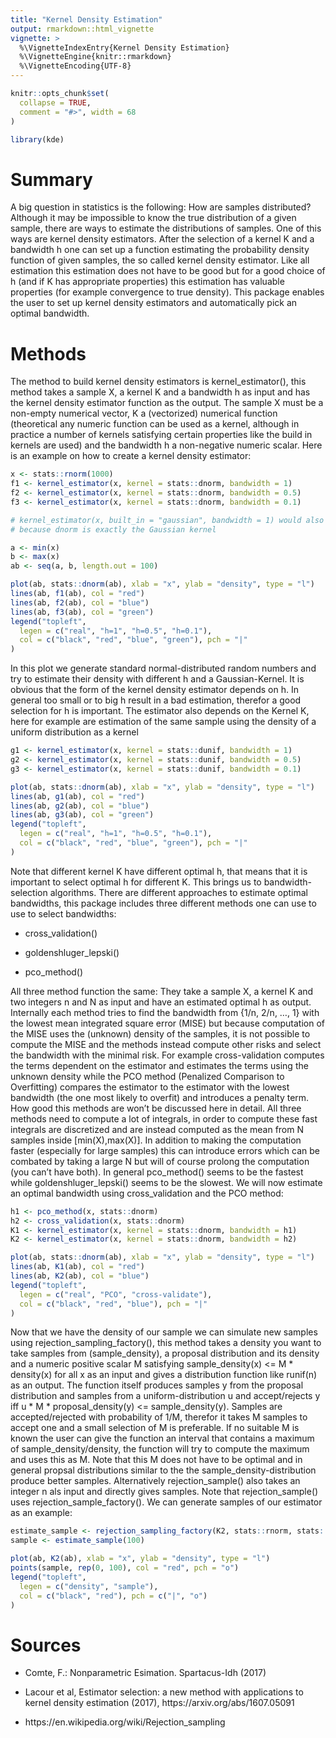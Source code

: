 ```yaml
---
title: "Kernel Density Estimation"
output: rmarkdown::html_vignette
vignette: >
  %\VignetteIndexEntry{Kernel Density Estimation}
  %\VignetteEngine{knitr::rmarkdown}
  %\VignetteEncoding{UTF-8}
---
```


```r
knitr::opts_chunk$set(
  collapse = TRUE,
  comment = "#>", width = 68
)
```

```r
library(kde)
```

# Summary

A big question in statistics is the following: How are samples distributed? Although it may be impossible to know the true distribution of a given sample, there are ways to estimate the distributions of samples. One of this ways are kernel density estimators. After the selection of a kernel K and a bandwidth h one can set up a function estimating the probability density function of given samples, the so called kernel density estimator. Like all estimation this estimation does not have to be good but for a good choice of h (and if K has appropriate properties) this estimation has valuable properties (for example convergence to true density). This package enables the user to set up kernel density estimators and automatically pick an optimal bandwidth. 

# Methods

The method to build kernel density estimators is kernel_estimator(),
 this method takes a sample X, a kernel K and a bandwidth h as input and has the kernel density estimator function as the output. The sample X must be a non-empty numerical vector, K a (vectorized) numerical function (theoretical any numeric function can be used as a kernel, although in practice a number of kernels satisfying certain properties like the build in kernels are used) and the bandwidth h a non-negative numeric scalar. Here is an example on how to create a kernel density estimator:
 
```r
x <- stats::rnorm(1000)
f1 <- kernel_estimator(x, kernel = stats::dnorm, bandwidth = 1)
f2 <- kernel_estimator(x, kernel = stats::dnorm, bandwidth = 0.5)
f3 <- kernel_estimator(x, kernel = stats::dnorm, bandwidth = 0.1)

# kernel_estimator(x, built_in = "gaussian", bandwidth = 1) would also build f1 
# because dnorm is exactly the Gaussian kernel 

a <- min(x)
b <- max(x)
ab <- seq(a, b, length.out = 100)

plot(ab, stats::dnorm(ab), xlab = "x", ylab = "density", type = "l")
lines(ab, f1(ab), col = "red")
lines(ab, f2(ab), col = "blue")
lines(ab, f3(ab), col = "green")
legend("topleft",
  legen = c("real", "h=1", "h=0.5", "h=0.1"),
  col = c("black", "red", "blue", "green"), pch = "|"
)
```

In this plot we generate standard normal-distributed random numbers and try to estimate their density with different h and a Gaussian-Kernel. It is obvious that the form of the kernel density estimator depends on h. In general too small or to big h result in a bad estimation, therefor a good selection for h is important. The estimator also depends on the Kernel K, here for example are estimation of the same sample using the density of a uniform distribution as a kernel

```r
g1 <- kernel_estimator(x, kernel = stats::dunif, bandwidth = 1)
g2 <- kernel_estimator(x, kernel = stats::dunif, bandwidth = 0.5)
g3 <- kernel_estimator(x, kernel = stats::dunif, bandwidth = 0.1)

plot(ab, stats::dnorm(ab), xlab = "x", ylab = "density", type = "l")
lines(ab, g1(ab), col = "red")
lines(ab, g2(ab), col = "blue")
lines(ab, g3(ab), col = "green")
legend("topleft",
  legen = c("real", "h=1", "h=0.5", "h=0.1"),
  col = c("black", "red", "blue", "green"), pch = "|"
)
```

Note that different kernel K have different optimal h, that means that it is important to select optimal h for different K. This brings us to bandwidth-selection algorithms. There are different approaches to estimate optimal bandwidths, this package includes three different methods one can use to use to select bandwidths:

- cross_validation()

- goldenshluger_lepski()

- pco_method()

All three method function the same: They take a sample X, a kernel K and two integers n and N as input and have an estimated optimal h as output. Internally each method tries to find the bandwidth from {1/n, 2/n, ..., 1} with the lowest mean integrated square error (MISE) but because computation of the MISE uses the (unknown) density of the samples, it is not possible to compute the MISE and the methods instead compute other risks and select the bandwidth with the minimal risk. For example cross-validation computes the terms dependent on the estimator and estimates the terms using the unknown density while the PCO method (Penalized Comparison to Overfitting) compares the estimator to the estimator with the lowest bandwidth (the one most likely to overfit) and introduces a penalty
term. How good this methods are won't be discussed here in detail.  All three methods need to compute a lot of integrals, in order to compute these fast integrals are discretized and are instead computed as the mean from N samples inside [min(X),max(X)]. In addition to making the computation faster (especially for large samples) this can introduce errors which can be combated by taking a large N but will of course prolong the computation (you can't have both). In general pco_method() seems to be the fastest while goldenshluger_lepski() seems to be the slowest. We will now estimate an optimal bandwidth using cross_validation and the PCO method:

```r
h1 <- pco_method(x, stats::dnorm)
h2 <- cross_validation(x, stats::dnorm)
K1 <- kernel_estimator(x, kernel = stats::dnorm, bandwidth = h1)
K2 <- kernel_estimator(x, kernel = stats::dnorm, bandwidth = h2)

plot(ab, stats::dnorm(ab), xlab = "x", ylab = "density", type = "l")
lines(ab, K1(ab), col = "red")
lines(ab, K2(ab), col = "blue")
legend("topleft",
  legen = c("real", "PCO", "cross-validate"),
  col = c("black", "red", "blue"), pch = "|"
)
```

Now that we have the density of our sample we can simulate new samples using rejection_sampling_factory(), this method takes a density you want to take samples from (sample_density), a proposal distribution and its density and a numeric positive scalar M satisfying sample_density(x) <= M * density(x) for all x as an input and gives a distribution function like runif(n) as an output. The function itself produces samples y from the proposal distribution and samples from a uniform-distribution u and accept/rejects y iff u * M * proposal_density(y) <= sample_density(y). Samples are accepted/rejected with probability of 1/M, therefor it takes M samples to accept one and a small selection of M is preferable. If no suitable M is known the user can give the function an interval that contains a maximum of sample_density/density, the function will try to compute the maximum and uses this as M. Note that this M does not have to be optimal and in general propsal distributions similar to the  the sample_density-distribution produce better samples. Alternatively rejection_sample() also takes an integer n als input and directly gives samples. Note that rejection_sample() uses rejection_sample_factory(). We can generate samples of our estimator as an example:

```r
estimate_sample <- rejection_sampling_factory(K2, stats::rnorm, stats::dnorm, interval = c(-1, 1))
sample <- estimate_sample(100)

plot(ab, K2(ab), xlab = "x", ylab = "density", type = "l")
points(sample, rep(0, 100), col = "red", pch = "o")
legend("topleft",
  legen = c("density", "sample"),
  col = c("black", "red"), pch = c("|", "o")
)
```

# Sources

- Comte, F.: Nonparametric Esimation. Spartacus-Idh (2017)

- Lacour et al, Estimator selection: a new method with applications to kernel density estimation (2017), https://arxiv.org/abs/1607.05091

- https://en.wikipedia.org/wiki/Rejection_sampling
